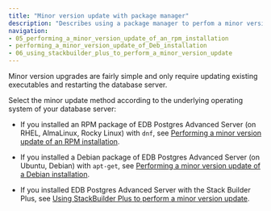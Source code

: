 ```yaml
---
title: "Minor version update with package manager"
description: "Describes using a package manager to perfom a minor version update of EDB Postgres Advanced Server."
navigation:
- 05_performing_a_minor_version_update_of_an_rpm_installation
- performing_a_minor_version_update_of_Deb_installation
- 06_using_stackbuilder_plus_to_perform_a_minor_version_update
---
```


Minor version upgrades are fairly simple and only require updating existing executables and restarting the database server. 

Select the minor update method according to the underlying operating system of your database server:

- If you installed an RPM package of EDB Postgres Advanced Server (on RHEL, AlmaLinux, Rocky Linux) with `dnf`, see [Performing a minor version update of an RPM installation](05_performing_a_minor_version_update_of_an_rpm_installation).

- If you installed a Debian package of EDB Postgres Advanced Server (on Ubuntu, Debian) with `apt-get`, see [Performing a minor version update of a Debian installation](performing_a_minor_version_update_of_Deb_installation).

- If you installed EDB Postgres Advanced Server with the Stack Builder Plus, see [Using StackBuilder Plus to perform a minor version update](06_using_stackbuilder_plus_to_perform_a_minor_version_update).
